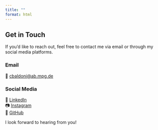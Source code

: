 ```yaml
---
title: ""
format: html
---
```


## Get in Touch

If you'd like to reach out, feel free to contact me via email or through my social media platforms.

### Email

📧 [cbaldoni\@ab.mpg.de](mailto:cbaldoni@ab.mpg.de)

### Social Media

🔗 [LinkedIn](https://www.linkedin.com/in/cecilia-baldoni-93a1102b9/?original_referer=https%3A%2F%2Fwww%2Egoogle%2Ecom%2F&originalSubdomain=de)
<br>
📷 [Instagram](https://www.instagram.com/cecirockyaosta/?hl=en)
<br>
🐙 [GitHub](https://github.com/cecibaldoni)
<br>


I look forward to hearing from you!
